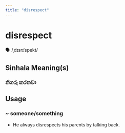 ```yaml
---
title: "disrespect"
---
```


# disrespect

🗣️ /ˌdɪsrɪˈspekt/

## Sinhala Meaning(s)

### නිගරු කරනවා

## Usage

### ~ someone/something

- He always disrespects his parents by talking back. 

